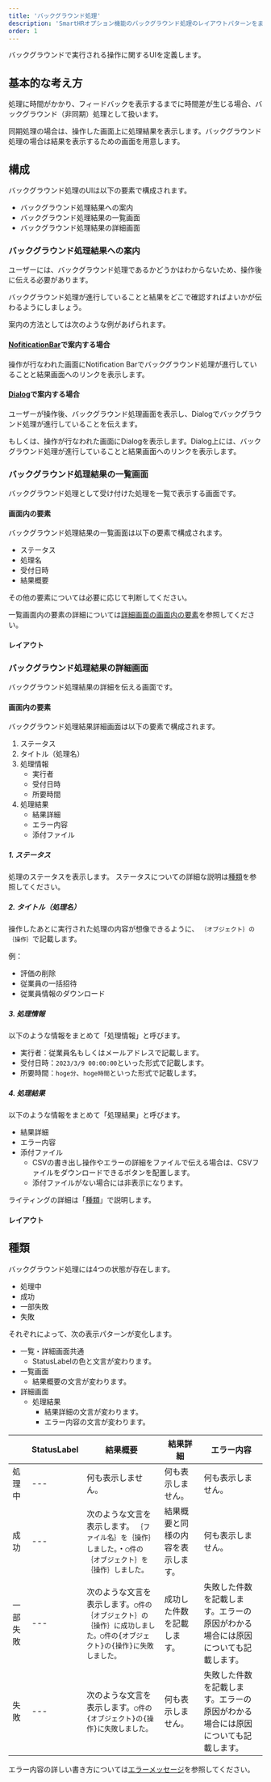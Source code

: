 ```yaml
---
title: 'バックグラウンド処理'
description: 'SmartHRオプション機能のバックグラウンド処理のレイアウトパターンをまとめています。'
order: 1
---
```


バックグラウンドで実行される操作に関するUIを定義します。

## 基本的な考え方

処理に時間がかかり、フィードバックを表示するまでに時間差が生じる場合、バックグラウンド（非同期）処理として扱います。

同期処理の場合は、操作した画面上に処理結果を表示します。バックグラウンド処理の場合は結果を表示するための画面を用意します。

## 構成

バックグラウンド処理のUIは以下の要素で構成されます。

- バックグラウンド処理結果への案内
- バックグラウンド処理結果の一覧画面
- バックグラウンド処理結果の詳細画面

### バックグラウンド処理結果への案内

ユーザーには、バックグラウンド処理であるかどうかはわからないため、操作後に伝える必要があります。

バックグラウンド処理が進行していることと結果をどこで確認すればよいかが伝わるようにしましょう。

案内の方法としては次のような例があげられます。

#### [NofiticationBar](https://smarthr.design/products/components/notification-bar/)で案内する場合

操作が行なわれた画面にNotification Barでバックグラウンド処理が進行していることと結果画面へのリンクを表示します。

#### [Dialog](https://smarthr.design/products/components/dialog/)で案内する場合

ユーザーが操作後、バックグラウンド処理画面を表示し、Dialogでバックグラウンド処理が進行していることを伝えます。

もしくは、操作が行なわれた画面にDialogを表示します。Dialog上には、バックグラウンド処理が進行していることと結果画面へのリンクを表示します。

### バックグラウンド処理結果の一覧画面

バックグラウンド処理として受け付けた処理を一覧で表示する画面です。

#### 画面内の要素

バックグラウンド処理結果の一覧画面は以下の要素で構成されます。

- ステータス
- 処理名
- 受付日時
- 結果概要

その他の要素については必要に応じて判断してください。

一覧画面内の要素の詳細については[詳細画面の画面内の要素]()を参照してください。

#### レイアウト

### バックグラウンド処理結果の詳細画面

バックグラウンド処理結果の詳細を伝える画面です。

#### 画面内の要素

バックグラウンド処理結果詳細画面は以下の要素で構成されます。

1. ステータス
2. タイトル（処理名）
3. 処理情報
    - 実行者
    - 受付日時
    - 所要時間
4. 処理結果
    - 結果詳細
    - エラー内容
    - 添付ファイル

##### 1. ステータス

処理のステータスを表示します。
ステータスについての詳細な説明は[種類]()を参照してください。

##### 2. タイトル（処理名）

操作したあとに実行された処理の内容が想像できるように、 `｛オブジェクト｝の｛操作｝`で記載します。

例：
- 評価の削除
- 従業員の一括招待
- 従業員情報のダウンロード

##### 3. 処理情報

以下のような情報をまとめて「処理情報」と呼びます。

- 実行者：従業員名もしくはメールアドレスで記載します。
- 受付日時：`2023/3/9 00:00:00`といった形式で記載します。
- 所要時間：`hoge分`、`hoge時間`といった形式で記載します。

##### 4. 処理結果

以下のような情報をまとめて「処理結果」と呼びます。

- 結果詳細
- エラー内容
- 添付ファイル
    - CSVの書き出し操作やエラーの詳細をファイルで伝える場合は、CSVファイルをダウンロードできるボタンを配置します。
    - 添付ファイルがない場合には非表示になります。

ライティングの詳細は「[種類]()」で説明します。

#### レイアウト

## 種類

バックグラウンド処理には4つの状態が存在します。

- 処理中
- 成功
- 一部失敗
- 失敗

それぞれによって、次の表示パターンが変化します。

- 一覧・詳細画面共通
    - StatusLabelの色と文言が変わります。
- 一覧画面
    - 結果概要の文言が変わります。
- 詳細画面
    - 処理結果
        - 結果詳細の文言が変わります。
        - エラー内容の文言が変わります。

| |StatusLabel|結果概要|結果詳細|エラー内容|
|---|---|---|---|---|
|処理中|---|何も表示しません。|何も表示しません。|何も表示しません。|
|成功|---|次のような文言を表示します。 `｛ファイル名｝を｛操作｝しました。`・`◯件の｛オブジェクト｝を｛操作｝しました。`|結果概要と同様の内容を表示します。|何も表示しません。|
|一部失敗|---|次のような文言を表示します。`◯件の｛オブジェクト｝の｛操作｝に成功しました。◯件の{オブジェクト}の{操作}に失敗しました。`|成功した件数を記載します。|失敗した件数を記載します。エラーの原因がわかる場合には原因についても記載します。|
|失敗|---|次のような文言を表示します。`◯件の{オブジェクト}の{操作}に失敗しました。`|何も表示しません。|失敗した件数を記載します。エラーの原因がわかる場合には原因についても記載します。|

エラー内容の詳しい書き方については[エラーメッセージ](https://smarthr.design/products/contents/error-messages/#h4-0)を参照してください。


